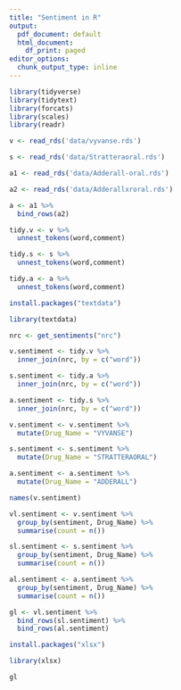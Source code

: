 ```yaml
---
title: "Sentiment in R"
output:
  pdf_document: default
  html_document:
    df_print: paged
editor_options:
  chunk_output_type: inline
---
```


```r
library(tidyverse)
library(tidytext)
library(forcats)
library(scales)
library(readr)
```

```r
v <- read_rds('data/vyvanse.rds')
```

```r
s <- read_rds('data/Stratteraoral.rds')
```

```r
a1 <- read_rds('data/Adderall-oral.rds')
```

```r
a2 <- read_rds('data/Adderallxroral.rds')
```

```r
a <- a1 %>%
  bind_rows(a2)
```

```r
tidy.v <- v %>%
  unnest_tokens(word,comment)
```

```r
tidy.s <- s %>%
  unnest_tokens(word,comment)
```

```r
tidy.a <- a %>%
  unnest_tokens(word,comment)
```


```r
install.packages("textdata")
```

```r
library(textdata)
```


```r
nrc <- get_sentiments("nrc")
```

```r
v.sentiment <- tidy.v %>%
  inner_join(nrc, by = c("word"))
```

```r
s.sentiment <- tidy.a %>%
  inner_join(nrc, by = c("word"))
```

```r
a.sentiment <- tidy.s %>%
  inner_join(nrc, by = c("word"))
```

```r
v.sentiment <- v.sentiment %>%
  mutate(Drug_Name = "VYVANSE")
```

```r
s.sentiment <- s.sentiment %>%
  mutate(Drug_Name = "STRATTERAORAL")
```

```r
a.sentiment <- a.sentiment %>%
  mutate(Drug_Name = "ADDERALL")
```

```r
names(v.sentiment)
```

```r
vl.sentiment <- v.sentiment %>%
  group_by(sentiment, Drug_Name) %>%
  summarise(count = n())
```

```r
sl.sentiment <- s.sentiment %>%
  group_by(sentiment, Drug_Name) %>%
  summarise(count = n())
```

```r
al.sentiment <- a.sentiment %>%
  group_by(sentiment, Drug_Name) %>%
  summarise(count = n())
```

```r
gl <- vl.sentiment %>%
  bind_rows(sl.sentiment) %>%
  bind_rows(al.sentiment)
```

```r
install.packages("xlsx")
```

```r
library(xlsx)
```

```r
gl
```
